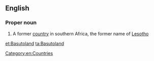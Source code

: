 ==English==
{{wikipedia}}
===Proper noun===
{{en-proper noun}}

# {{historical}} A former [[country]] in southern Africa, the former name of [[Lesotho]]

[[Category:en:Countries]]

[[et:Basutoland]]
[[ta:Basutoland]]